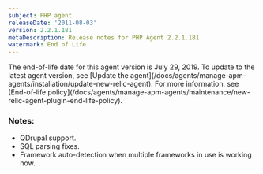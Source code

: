 ```yaml
---
subject: PHP agent
releaseDate: '2011-08-03'
version: 2.2.1.181
metaDescription: Release notes for PHP Agent 2.2.1.181
watermark: End of Life
---
```


<Callout variant="important">
  The end-of-life date for this agent version is July 29, 2019. To update to the latest agent version, see [Update the agent](/docs/agents/manage-apm-agents/installation/update-new-relic-agent). For more information, see [End-of-life policy](/docs/agents/manage-apm-agents/maintenance/new-relic-agent-plugin-end-life-policy).
</Callout>

### Notes:

* QDrupal support.
* SQL parsing fixes.
* Framework auto-detection when multiple frameworks in use is working now.
